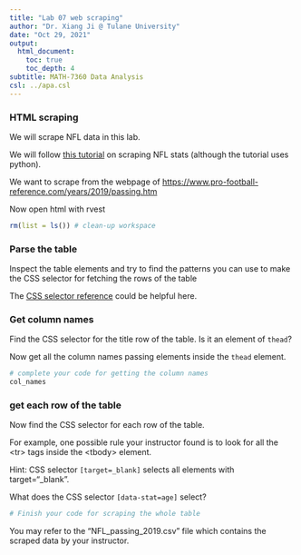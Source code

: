 ```yaml
---
title: "Lab 07 web scraping"
author: "Dr. Xiang Ji @ Tulane University"
date: "Oct 29, 2021"
output:
  html_document:
    toc: true
    toc_depth: 4  
subtitle: MATH-7360 Data Analysis
csl: ../apa.csl
---
```


### HTML scraping

We will scrape NFL data in this lab.

We will follow [this tutorial](https://towardsdatascience.com/scraping-nfl-stats-to-compare-quarterback-efficiencies-4989642e02fe) on scraping NFL stats (although the tutorial uses python).

We want to scrape from the webpage of [https://www.pro-football-reference.com/years/2019/passing.htm](https://www.pro-football-reference.com/years/2019/passing.htm)

Now open html with rvest

```r
rm(list = ls()) # clean-up workspace
```

### Parse the table

Inspect the table elements and try to find the patterns you can use to make the CSS selector for fetching the rows of the table


The [CSS selector reference](https://www.w3schools.com/cssref/css_selectors.asp) could be helpful here.

### Get column names

Find the CSS selector for the title row of the table.  Is it an element of `thead`?

Now get all the column names passing elements inside the `thead` element.

```r
# complete your code for getting the column names
col_names
```

### get each row of the table

Now find the CSS selector for each row of the table.

For example, one possible rule your instructor found is to look for all the \<tr\> tags inside the \<tbody\> element.

Hint: CSS selector `[target=_blank]` selects all elements with target="_blank".

What does the CSS selector `[data-stat=age]` select?


```r

# Finish your code for scraping the whole table

```

You may refer to the "NFL_passing_2019.csv" file which contains the scraped data by your instructor.
